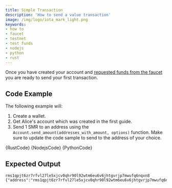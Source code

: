 ```yaml
---
title: Simple Transaction
description: 'How to send a value transaction'
image: /img/logo/iota_mark_light.png
keywords:
- how to
- faucet
- testnet
- test funds
- nodejs
- python
- rust
---
```



Once you have created your account<!-- TODO [created your account]() --> and
[requested funds from the faucet](./request_funds.mdx) you are ready to send your first
transaction.

<TipFaucet/>

## Code Example

The following example will:

1. Create a wallet.
2. Get Alice's account which was created in the first guide<!-- TODO "created in the first guide" link-->.
3. Send 1 SMR to an address using the `Account.send_amount(addresses_with_amount, options)` function. Make sure to update the code sample to send to the address of your choice.


<Tabs groupId="language">
    <TabItem value="rust" label="Rust">
        <CodeBlock className="language-rust">
            {RustCode}
        </CodeBlock>
    </TabItem>
    <TabItem value="nodejs" label="Nodejs">
        <CodeBlock className="language-typescript">
            {NodejsCode}
        </CodeBlock>
    </TabItem>
    <TabItem value="python" label="Python">
        <CodeBlock className="language-python">
            {PythonCode}
        </CodeBlock>
    </TabItem>
</Tabs>

## Expected Output

```plaintext
rms1qpjt6zr7rfvl27le5xjcv0qhr90l92wtm6eu6v6jhtgvrjp7mwufq6nqxn8
{"address":"rms1qpjt6zr7rfvl27le5xjcv0qhr90l92wtm6eu6v6jhtgvrjp7mwufq6nqxn8","waitingRequests":11}
```